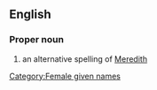 ==English==

===Proper noun===
{{infl|en|proper noun}}

# an alternative spelling of [[Meredith]]

[[Category:Female given names]]